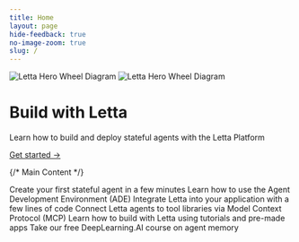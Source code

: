 ```yaml
---
title: Home
layout: page
hide-feedback: true
no-image-zoom: true
slug: /
---
```


<style>
  {`
    img {
      cursor: pointer !important;
    }
    .rm-Lightbox-trigger {
      cursor: pointer !important;
    }
    [data-rmiz-wrap="visible"],
    [data-rmiz-wrap="hidden"] {
      cursor: pointer !important;
    }

    .letta-header {
      padding-top: 64px !important;
      padding-bottom: 64px !important;
      position: relative !important;
    }

    :is(.dark) .letta-header-bg {
      background-color: #151515 !important;
    }

    .letta-header-bg {
      background-color: #f6f6f6 !important;
      width: 100vw;
      position: absolute;
      top: 0%;
      bottom: 0%;
      left: 50%;
      transform: translate(-50%);
      z-index: -1;
    }

    .hero-image-container {
      width: var(--page-width);
      position: relative;
    }

    .hero-image {
      position: absolute !important;
      right: 0 !important;
      top: 50% !important;
      transform: translateY(-50%) !important;
      height: 100% !important;
      max-height: 400px !important;
      z-index: 0 !important;
      opacity: 0.5 !important;
      width: fit-content;
      pointer-events: none !important;
    }
    
    .hero-image.dark {
      display: none !important;
    }
    
    :is(.dark) .hero-image.light {
      display: none !important;
    }
    
    :is(.dark) .hero-image.dark {
      display: block !important;
    }

    .letta-header h1 {
      font-size: 4.0rem !important;
      line-height: 1.1 !important;
      font-weight: 300 !important;
      font-family: Roobert, sans-serif !important;  /* Use regular Roobert instead of Medium */
    }

    .letta-header p {
      font-size: 1.25rem !important;
      line-height: 1.3 !important;
      font-weight: 400 !important;
    }

    .letta-header a {
      border-bottom: 1px solid rgba(255,255,255,0.5) !important;
      font-size: 0.5rem !important;
      font-weight: normal !important;
    }

    .letta-header a:hover {
      border-bottom-color: white !important;
    }

    .fern-main .landingbody {
      max-width: 1195px !important;
      margin-left: auto !important;
      margin-right: auto !important;
    }

    .fern-layout-page > header {
      display: none !important;
    }

    #fern-sidebar {
      display: none !important;
    }
    
    /* Tablet viewport breakpoint */
    @media (max-width: 1024px) {
      .letta-header {
        padding-top: 40px !important;
        padding-bottom: 40px !important;
      }
      
      .letta-header h1 {
        font-size: 3rem !important;
      }
      
      .letta-header p {
        font-size: 1.1rem !important;
      }
      
      .hero-image-container {
        display: none !important;
      }
    }
    
    /* Mobile viewport breakpoint */
    @media (max-width: 640px) {
      .letta-header {
        padding-top: 24px !important;
        padding-bottom: 24px !important;
      }
      
      .letta-header h1 {
        font-size: 2.5rem !important;
      }
      
      .letta-header p {
        font-size: 1rem !important;
      }
      
      .letta-header .max-w-4xl {
        padding-left: 1rem !important;
        padding-right: 1rem !important;
      }
      
      .landingbody {
        padding-left: 1rem !important;
        padding-right: 1rem !important;
      }
    }

    [data-radix-popper-content-wrapper]:has(span[id^="radix-"]) {
      display: none !important;
    }
  `}
</style>
<div className="w-full letta-header">
  <div className="mx-auto px-8 py-16 text-center">
    <div className="letta-header-bg">
      <div className="hero-image-container mx-auto overflow-hidden h-full">
        <img src="/images/hero/letta-hero-bg.svg" className="hero-image light" alt="Letta Hero Wheel Diagram" />
        <img src="/images/hero/letta-hero-bg-dark.svg" className="hero-image dark" alt="Letta Hero Wheel Diagram" />
      </div>
    </div>
    <h1 className="text-7xl mb-6 text-left">Build with Letta</h1>
    <p className="text-3xl font-light mb-8 text-left">
      Learn how to build and deploy stateful agents with the Letta Platform
    </p>
    <div className="mt-10">
      <a href="/letta-platform" className="text-xl text-left font-normal hover:opacity-90 transition-opacity">
        Get started →
      </a>
    </div>
  </div>
</div>

{/* Main Content */}
<div className="landingbody max-w-4xl mx-auto px-8 py-12 mt-12">

<CardGroup cols={3}>
  <Card
    title="Letta Quickstart"
    icon="fa-sharp fa-light fa-bolt"
    href="/guides/server/quickstart"
  >
Create your first stateful agent in a few minutes
  </Card>
  <Card
    title="Agent Development Environment"
    icon="fa-sharp fa-light fa-browser"
    href="/agent-development-environment"
  >
    Learn how to use the Agent Development Environment (ADE)
  </Card>
  <Card
    title="REST API and SDKs"
    icon="fa-sharp fa-light fa-code"  
    href="/api-reference/overview"
  >
    Integrate Letta into your application with a few lines of code
  </Card>
  <Card
    title="MCP Support"
    icon="fa-brands fa-usb"
    href="/guides/mcp/overview"
  >
    Connect Letta agents to tool libraries via Model Context Protocol (MCP)
  </Card>
  <Card
    title="Cookbooks and Tutorials"
    icon="fa-sharp fa-light fa-books"
    href="/cookbooks"
  >
    Learn how to build with Letta using tutorials and pre-made apps
  </Card>
  <Card
    title="DeepLearning.AI Course"
    icon="fa-sharp fa-light fa-graduation-cap"
    href="https://www.deeplearning.ai/short-courses/llms-as-operating-systems-agent-memory"
  >
    Take our free DeepLearning.AI course on agent memory
  </Card>
</CardGroup>

</div>
